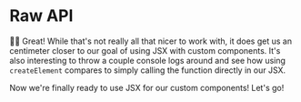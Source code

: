 # Raw API

👨‍💼 Great! While that's not really all that nicer to work with, it does get us an
centimeter closer to our goal of using JSX with custom components. It's also
interesting to throw a couple console logs around and see how using
`createElement` compares to simply calling the function directly in our
JSX.

Now we're finally ready to use JSX for our custom components! Let's go!
